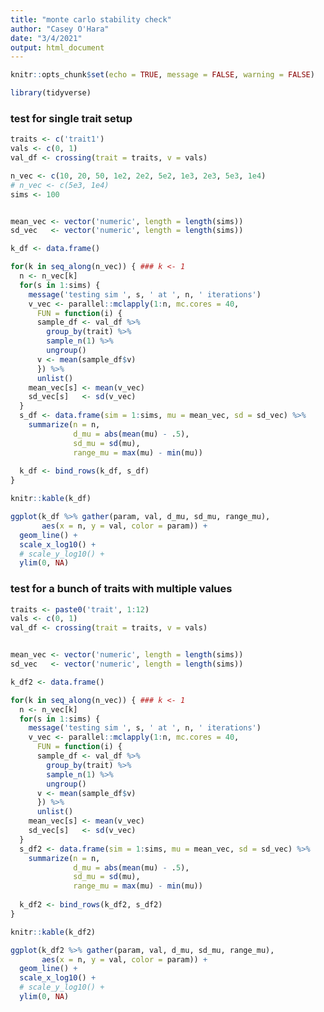 ```yaml
---
title: "monte carlo stability check"
author: "Casey O'Hara"
date: "3/4/2021"
output: html_document
---
```



```r
knitr::opts_chunk$set(echo = TRUE, message = FALSE, warning = FALSE)

library(tidyverse)
```


### test for single trait setup

```r

traits <- c('trait1')
vals <- c(0, 1)
val_df <- crossing(trait = traits, v = vals)

n_vec <- c(10, 20, 50, 1e2, 2e2, 5e2, 1e3, 2e3, 5e3, 1e4)
# n_vec <- c(5e3, 1e4)
sims <- 100


mean_vec <- vector('numeric', length = length(sims))
sd_vec   <- vector('numeric', length = length(sims))

k_df <- data.frame()

for(k in seq_along(n_vec)) { ### k <- 1
  n <- n_vec[k]
  for(s in 1:sims) {
    message('testing sim ', s, ' at ', n, ' iterations')
    v_vec <- parallel::mclapply(1:n, mc.cores = 40,
      FUN = function(i) {
      sample_df <- val_df %>%
        group_by(trait) %>%
        sample_n(1) %>%
        ungroup()
      v <- mean(sample_df$v)
      }) %>%
      unlist()
    mean_vec[s] <- mean(v_vec)
    sd_vec[s]   <- sd(v_vec)
  }
  s_df <- data.frame(sim = 1:sims, mu = mean_vec, sd = sd_vec) %>%
    summarize(n = n, 
              d_mu = abs(mean(mu) - .5), 
              sd_mu = sd(mu), 
              range_mu = max(mu) - min(mu))
  
  k_df <- bind_rows(k_df, s_df)
}

knitr::kable(k_df)

ggplot(k_df %>% gather(param, val, d_mu, sd_mu, range_mu),
       aes(x = n, y = val, color = param)) +
  geom_line() +
  scale_x_log10() +
  # scale_y_log10() +
  ylim(0, NA)

```

### test for a bunch of traits with multiple values

```r

traits <- paste0('trait', 1:12)
vals <- c(0, 1)
val_df <- crossing(trait = traits, v = vals)


mean_vec <- vector('numeric', length = length(sims))
sd_vec   <- vector('numeric', length = length(sims))

k_df2 <- data.frame()

for(k in seq_along(n_vec)) { ### k <- 1
  n <- n_vec[k]
  for(s in 1:sims) {
    message('testing sim ', s, ' at ', n, ' iterations')
    v_vec <- parallel::mclapply(1:n, mc.cores = 40,
      FUN = function(i) {
      sample_df <- val_df %>%
        group_by(trait) %>%
        sample_n(1) %>%
        ungroup()
      v <- mean(sample_df$v)
      }) %>%
      unlist()
    mean_vec[s] <- mean(v_vec)
    sd_vec[s]   <- sd(v_vec)
  }
  s_df2 <- data.frame(sim = 1:sims, mu = mean_vec, sd = sd_vec) %>%
    summarize(n = n, 
              d_mu = abs(mean(mu) - .5), 
              sd_mu = sd(mu), 
              range_mu = max(mu) - min(mu))
  
  k_df2 <- bind_rows(k_df2, s_df2)
}

knitr::kable(k_df2)

ggplot(k_df2 %>% gather(param, val, d_mu, sd_mu, range_mu), 
       aes(x = n, y = val, color = param)) +
  geom_line() +
  scale_x_log10() +
  # scale_y_log10() +
  ylim(0, NA)

```


